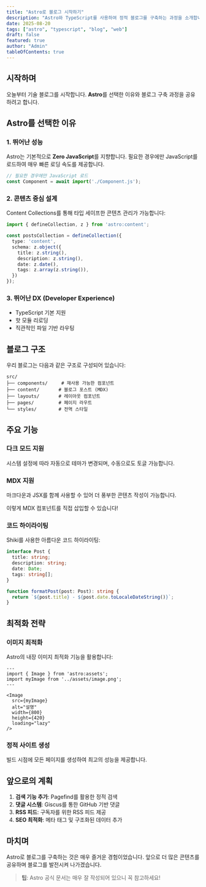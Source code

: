 ```yaml
---
title: "Astro로 블로그 시작하기"
description: "Astro와 TypeScript를 사용하여 정적 블로그를 구축하는 과정을 소개합니다"
date: 2025-08-20
tags: ["astro", "typescript", "blog", "web"]
draft: false
featured: true
author: "Admin"
tableOfContents: true
---
```



## 시작하며

오늘부터 기술 블로그를 시작합니다. **Astro**를 선택한 이유와 블로그 구축 과정을 공유하려고 합니다.

## Astro를 선택한 이유

### 1. 뛰어난 성능

Astro는 기본적으로 **Zero JavaScript**를 지향합니다. 필요한 경우에만 JavaScript를 로드하여 매우 빠른 로딩 속도를 제공합니다.

```javascript
// 필요한 경우에만 JavaScript 로드
const Component = await import('./Component.js');
```

### 2. 콘텐츠 중심 설계

Content Collections를 통해 타입 세이프한 콘텐츠 관리가 가능합니다:

```typescript
import { defineCollection, z } from 'astro:content';

const postsCollection = defineCollection({
  type: 'content',
  schema: z.object({
    title: z.string(),
    description: z.string(),
    date: z.date(),
    tags: z.array(z.string()),
  })
});
```

### 3. 뛰어난 DX (Developer Experience)

- TypeScript 기본 지원
- 핫 모듈 리로딩
- 직관적인 파일 기반 라우팅

## 블로그 구조

우리 블로그는 다음과 같은 구조로 구성되어 있습니다:

```
src/
├── components/     # 재사용 가능한 컴포넌트
├── content/       # 블로그 포스트 (MDX)
├── layouts/       # 레이아웃 컴포넌트
├── pages/         # 페이지 라우트
└── styles/        # 전역 스타일
```

## 주요 기능

### 다크 모드 지원

시스템 설정에 따라 자동으로 테마가 변경되며, 수동으로도 토글 가능합니다.

### MDX 지원

마크다운과 JSX를 함께 사용할 수 있어 더 풍부한 콘텐츠 작성이 가능합니다.

<div className="bg-accent p-4 rounded-lg my-4">
  <p className="text-accent-foreground">
    이렇게 MDX 컴포넌트를 직접 삽입할 수 있습니다!
  </p>
</div>

### 코드 하이라이팅

Shiki를 사용한 아름다운 코드 하이라이팅:

```typescript
interface Post {
  title: string;
  description: string;
  date: Date;
  tags: string[];
}

function formatPost(post: Post): string {
  return `${post.title} - ${post.date.toLocaleDateString()}`;
}
```

## 최적화 전략

### 이미지 최적화

Astro의 내장 이미지 최적화 기능을 활용합니다:

```astro
---
import { Image } from 'astro:assets';
import myImage from '../assets/image.png';
---

<Image 
  src={myImage} 
  alt="설명" 
  width={800}
  height={420}
  loading="lazy"
/>
```

### 정적 사이트 생성

빌드 시점에 모든 페이지를 생성하여 최고의 성능을 제공합니다.

## 앞으로의 계획

1. **검색 기능 추가**: Pagefind를 활용한 정적 검색
2. **댓글 시스템**: Giscus를 통한 GitHub 기반 댓글
3. **RSS 피드**: 구독자를 위한 RSS 피드 제공
4. **SEO 최적화**: 메타 태그 및 구조화된 데이터 추가

## 마치며

Astro로 블로그를 구축하는 것은 매우 즐거운 경험이었습니다. 앞으로 더 많은 콘텐츠를 공유하며 블로그를 발전시켜 나가겠습니다.

> **팁**: Astro 공식 문서는 매우 잘 작성되어 있으니 꼭 참고하세요!